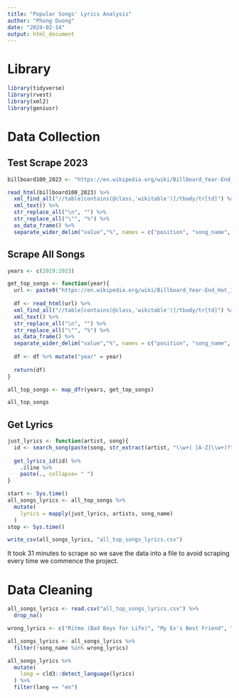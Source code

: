 ```yaml
---
title: "Popular Songs' Lyrics Analysis"
author: "Phong Duong"
date: "2024-02-14"
output: html_document
---
```


# Library

```r
library(tidyverse)
library(rvest)
library(xml2)
library(geniusr)
```

# Data Collection

## Test Scrape 2023

```r
billboard100_2023 <- "https://en.wikipedia.org/wiki/Billboard_Year-End_Hot_100_singles_of_2023"

read_html(billboard100_2023) %>% 
  xml_find_all("//table[contains(@class,'wikitable')]/tbody/tr[td]") %>% 
  xml_text() %>% 
  str_replace_all("\n", "") %>% 
  str_replace_all("\"", "%") %>% 
  as_data_frame() %>% 
  separate_wider_delim("value","%", names = c("position", "song_name", "artists"))
```

## Scrape All Songs

```r
years <- c(2019:2023) 

get_top_songs <- function(year){
  url <- paste0("https://en.wikipedia.org/wiki/Billboard_Year-End_Hot_100_singles_of_", year)
  
  df <- read_html(url) %>% 
  xml_find_all("//table[contains(@class,'wikitable')]/tbody/tr[td]") %>% 
  xml_text() %>% 
  str_replace_all("\n", "") %>% 
  str_replace_all("\"", "%") %>% 
  as_data_frame() %>% 
  separate_wider_delim("value","%", names = c("position", "song_name", "artists"))
  
  df <- df %>% mutate("year" = year)
  
  return(df)
}

all_top_songs <- map_dfr(years, get_top_songs)

all_top_songs
```

## Get Lyrics

```r
just_lyrics <- function(artist, song){
  id <- search_song(paste(song, str_extract(artist, "\\w+( [A-Z]\\w+)?")))[1,1] %>% pull()
  
  get_lyrics_id(id) %>% 
    .$line %>% 
    paste(., collapse= " ")
}

start <- Sys.time()
all_songs_lyrics <- all_top_songs %>% 
  mutate(
    lyrics = mapply(just_lyrics, artists, song_name)
  )
stop <- Sys.time()

write_csv(all_songs_lyrics, "all_top_songs_lyrics.csv")
```

It took 31 minutes to scrape so we save the data into a file to avoid scraping every time we commence the project.

# Data Cleaning

```r
all_songs_lyrics <- read.csv("all_top_songs_lyrics.csv") %>% 
  drop_na()

wrong_lyrics <- c("Ritmo (Bad Boys for Life)", "My Ex's Best Friend", "Hrs and Hrs")

all_songs_lyrics <- all_songs_lyrics %>% 
  filter(!song_name %in% wrong_lyrics) 
```

```r
all_songs_lyrics %>% 
  mutate(
    lang = cld3::detect_language(lyrics)
  ) %>% 
  filter(lang == "en")
```
